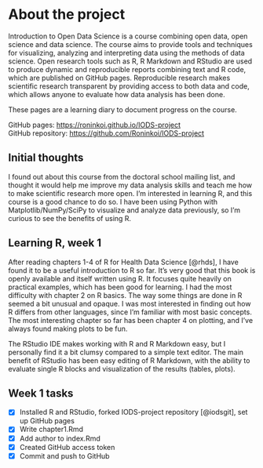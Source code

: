 # About the project

Introduction to Open Data Science is a course combining open data, open science and data science. The course aims to provide tools and techniques for visualizing, analyzing and interpreting data using the methods of data science. Open research tools such as R, R Markdown and RStudio are used to produce dynamic and reproducible reports combining text and R code, which are published on GitHub pages. Reproducible research makes scientific research transparent by providing access to both data and code, which allows anyone to evaluate how data analysis has been done.

These pages are a learning diary to document progress on the course.

GitHub pages: [https://roninkoi.github.io/IODS-project](https://roninkoi.github.io/IODS-project) \
GitHub repository: [https://github.com/Roninkoi/IODS-project](https://github.com/Roninkoi/IODS-project)

## Initial thoughts

I found out about this course from the doctoral school mailing list, and thought it would help me improve my data analysis skills and teach me how to make scientific research more open. I'm interested in learning R, and this course is a good chance to do so. I have been using Python with Matplotlib/NumPy/SciPy to visualize and analyze data previously, so I'm curious to see the benefits of using R.

## Learning R, week 1

After reading chapters 1-4 of R for Health Data Science [@rhds], I have found it to be a useful introduction to R so far. It's very good that this book is openly available and itself written using R. It focuses quite heavily on practical examples, which has been good for learning. I had the most difficulty with chapter 2 on R basics. The way some things are done in R seemed a bit unusual and opaque. I was most interested in finding out how R differs from other languages, since I'm familiar with most basic concepts. The most interesting chapter so far has been chapter 4 on plotting, and I've always found making plots to be fun.

The RStudio IDE makes working with R and R Markdown easy, but I personally find it a bit clumsy compared to a simple text editor. The main benefit of RStudio has been easy editing of R Markdown, with the ability to evaluate single R blocks and visualization of the results (tables, plots).

## Week 1 tasks

- [x] Installed R and RStudio, forked IODS-project repository [@iodsgit], set up GitHub pages
- [x] Write chapter1.Rmd
- [x] Add author to index.Rmd
- [x] Created GitHub access token
- [x] Commit and push to GitHub

